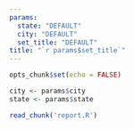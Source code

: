 ```yaml
---
params:
  state: "DEFAULT"
  city: "DEFAULT"
  set_title: "DEFAULT"
title: "`r params$set_title`"
---
```



```r
opts_chunk$set(echo = FALSE)

city <- params$city
state <- params$state

read_chunk('report.R')
```

